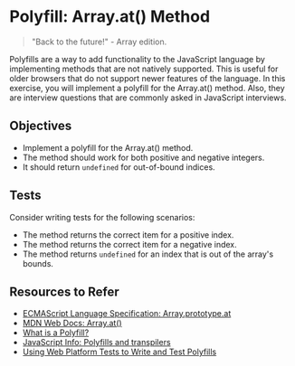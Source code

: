 
# Polyfill: Array.at() Method

> "Back to the future!" - Array edition.

Polyfills are a way to add functionality to the JavaScript language by implementing methods that are not natively supported. This is useful for older browsers that do not support newer features of the language. In this exercise, you will implement a polyfill for the Array.at() method. Also, they are interview questions that are commonly asked in JavaScript interviews.

## Objectives

- Implement a polyfill for the Array.at() method.
- The method should work for both positive and negative integers.
- It should return `undefined` for out-of-bound indices.

## Tests

Consider writing tests for the following scenarios:

- The method returns the correct item for a positive index.
- The method returns the correct item for a negative index.
- The method returns `undefined` for an index that is out of the array's bounds.

## Resources to Refer

- [ECMAScript Language Specification: Array.prototype.at](https://tc39.es/ecma262/multipage/indexed-collections.html#sec-array.prototype.atv)
- [MDN Web Docs: Array.at()](https://developer.mozilla.org/en-US/docs/Web/JavaScript/Reference/Global_Objects/Array/at)
- [What is a Polyfill?](https://remysharp.com/2010/10/08/what-is-a-polyfill)
- [JavaScript Info: Polyfills and transpilers](https://javascript.info/polyfills)
- [Using Web Platform Tests to Write and Test Polyfills](https://www.oddbird.net/2023/05/01/web-platform-tests-polyfills/)

